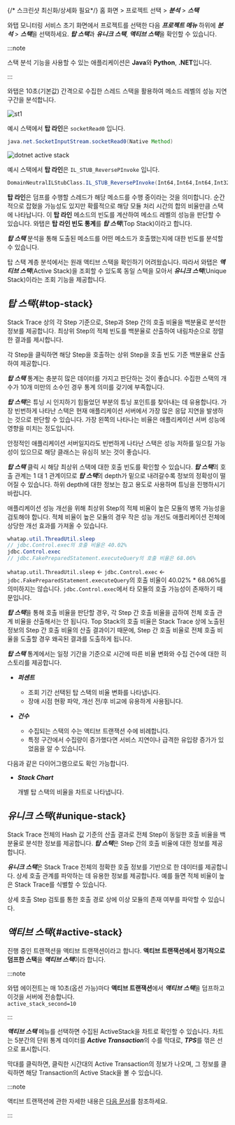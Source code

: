 {/* 스크린샷 최신화/상세화 필요*/}
홈 화면 > 프로젝트 선택 > ***분석*** > ***스택***

와탭 모니터링 서비스 초기 화면에서 프로젝트를 선택한 다음 ***프로젝트 메뉴*** 하위에 ***분석*** > ***스택***을 선택하세요. ***탑 스택***과 ***유니크 스택***, ***액티브 스택***을 확인할 수 있습니다. 

:::note

스택 분석 기능을 사용할 수 있는 애플리케이션은 **Java**와 **Python**, **.NET**입니다. 

:::

와탭은 10초(기본값) 간격으로 수집한 스레드 스택을 활용하여 메소드 레벨의 성능 지연 구간을 분석합니다.

<InDoc product='java,python'>

![st1](https://img.whatap.io/media/user_guide_application/stack/st1.png)

예시 스택에서 **탑 라인**은 `socketRead0` 입니다. 

```java
java.net.SocketInputStream.socketRead0(Native Method)
```

</InDoc>

<InDoc product='dotnet'>

![dotnet active stack](/img/apm-analysis-stack-example-dotnet.png)

예시 스택에서 **탑 라인**은 `IL_STUB_ReversePInvoke` 입니다. 

```csharp
DomainNeutralILStubClass.IL_STUB_ReversePInvoke(Int64,Int64,Int64,Int32)
```

</InDoc>

**탑 라인**은 덤프를 수행할 스레드가 해당 메소드를 수행 중이라는 것을 의미합니다. 순간적으로 잡혔을 가능성도 있지만 확률적으로 해당 모듈 처리 시간의 합의 비율만큼 스택에 나타납니다. 이 **탑 라인** 메소드의 빈도를 계산하여 메소드 레벨의 성능을 판단할 수 있습니다. 와탭은 **탑 라인 빈도 통계**를 ***탑 스택***(Top Stack)이라고 합니다.

<ImgLang img='apm-analysis-apm-top-stack-01.png' desc='탑 스택' />

***탑 스택*** 분석을 통해 도출된 메소드를 어떤 메소드가 호출했는지에 대한 빈도를 분석할 수 있습니다.

<ImgLang img='apm-analysis-apm-top-stack-02.png' desc='탑 스택' />

탑 스택 계층 분석에서는 원래 액티브 스택을 확인하기 어려웠습니다. 따라서 와탭은 ***액티브 스택***(Active Stack)을 조회할 수 있도록 동일 스택을 모아서 ***유니크 스택***(Unique Stack)이라는 조회 기능을 제공합니다.

## ***탑 스택***{#top-stack}

Stack Trace 상의 각 Step 기준으로, Step과 Step 간의 호출 비율을 백분율로 분석한 정보를 제공합니다. 최상위 Step의 적체 빈도를 백분율로 산출하여 내림차순으로 정렬한 결과를 제시합니다.

각 Step을 클릭하면 해당 Step을 호출하는 상위 Step을 호출 빈도 기준 백분율로 산출하여 제공합니다.

***탑 스택*** 통계는 충분히 많은 데이터를 가지고 판단하는 것이 좋습니다. 수집한 스택의 개수가 10개 미만의 소수인 경우 통계 의미를 갖기에 부족합니다.

***탑 스택***은 튜닝 시 인지하기 힘들었던 부분의 튜닝 포인트를 찾아내는 데 유용합니다. 가장 빈번하게 나타난 스택은 현재 애플리케이션 서버에서 가장 많은 응답 지연을 발생하는 것으로 판단할 수 있습니다. 가장 왼쪽의 나타나는 비율은 애플리케이션 서버 성능에 영향을 미치는 정도입니다.

안정적인 애플리케이션 서버일지라도 빈번하게 나타난 스택은 성능 저하를 일으킬 가능성이 있으므로 해당 클래스는 유심히 보는 것이 좋습니다.

***탑 스택*** 클릭 시 해당 최상위 스택에 대한 호출 빈도를 확인할 수 있습니다. ***탑 스택***의 호출 관계는 1 대 1 관계이므로 ***탑 스택***의 depth가 밑으로 내려갈수록 정보의 정확성이 떨어질 수 있습니다. 하위 depth에 대한 정보는 참고 용도로 사용하며 튜닝을 진행하시기 바랍니다.

애플리케이션 성능 개선을 위해 최상위 Step의 적체 비율이 높은 모듈의 병목 가능성을 검토해야 합니다. 적체 비율이 높은 모듈의 경우 작은 성능 개선도 애플리케이션 전체에 상당한 개선 효과를 가져올 수 있습니다.

<ImgLang img='apm-analysis-apm-top-stack-03.png' desc='탑 스택' />

```java {1,3}
whatap.util.ThreadUtil.sleep
// jdbc.Control.exec의 호출 비율은 40.02%
jdbc.Control.exec 
// jdbc.FakePreparedStatement.executeQuery의 호출 비율은 68.06%
```
`whatap.util.ThreadUtil.sleep` ← `jdbc.Control.exec` ← `jdbc.FakePreparedStatement.executeQuery`의 호출 비율이 40.02% * 68.06%를 의미하지는 않습니다. `jdbc.Control.exec`에서 타 모듈의 호출 가능성이 존재하기 때문입니다.

***탑 스택***을 통해 호출 비율을 판단할 경우, 각 Step 간 호출 비율을 곱하여 전체 호출 관계 비율을 산출해서는 안 됩니다. Top Stack의 호출 비율은 Stack Trace 상에 노출된 정보의 Step 간 호출 비율의 산출 결과이기 때문에, Step 간 호출 비율로 전체 호출 비율을 도출할 경우 왜곡된 결과를 도출하게 됩니다.

***탑 스택*** 통계에서는 일정 기간을 기준으로 시간에 따른 비율 변화와 수집 건수에 대한 히스토리를 제공합니다.

<ImgLang img='apm-analysis-apm-top-stack-04.png' desc='탑 스택' />

* ***퍼센트***

  * 조회 기간 선택된 탑 스택의 비율 변화를 나타냅니다.
  * 장애 시점 현황 파악, 개선 전/후 비교에 유용하게 사용됩니다.

* ***건수***

  * 수집되는 스택의 수는 액티브 트랜잭션 수에 비례합니다.
  * 특정 구간에서 수집량이 증가했다면 서비스 지연이나 급격한 유입량 증가가 있었음을 알 수 있습니다.

다음과 같은 다이어그램으로도 확인 가능합니다.

<ImgLang img='apm-analysis-apm-top-stack-05.png' desc='탑 스택' />

* ***Stack Chart***

  개별 탑 스택의 비율을 차트로 나타냅니다.


## ***유니크 스택***{#unique-stack}

Stack Trace 전체의 Hash 값 기준의 산출 결과로 전체 Step이 동일한 호출 비율을 백분율로 분석한 정보를 제공합니다. ***탑 스택***은 Step 간의 호출 비율에 대한 정보를 제공합니다. 

***유니크 스택***은 Stack Trace 전체의 정확한 호출 정보를 기반으로 한 데이터를 제공합니다. 상세 호출 관계를 파악하는 데 유용한 정보를 제공합니다. 예를 들면 적체 비율이 높은 Stack Trace를 식별할 수 있습니다.

<ImgLang img='apm-analysis-apm-unique-stack.png' desc='유니크 스택' />

상세 호출 Step 검토를 통한 호출 경로 상에 이상 모듈의 존재 여부를 파악할 수 있습니다.

## ***액티브 스택***{#active-stack}

진행 중인 트랜잭션을 액티브 트랜잭션이라고 합니다. **액티브 트랜잭션에서 정기적으로 덤프한 스택**을 ***액티브 스택***이라 합니다.

:::note

와탭 에이전트는 매 10초(옵션 가능)마다 **액티브 트랜잭션**에서 ***액티브 스택***을 덤프하고 이것을 서버에 전송합니다.<br/>
`active_stack_second=10`

:::

***액티브 스택*** 메뉴를 선택하면 수집된 ActiveStack을 차트로 확인할 수 있습니다. 차트는 5분간의 단위 통계 데이터를 ***Active Transaction***의 수를 막대로, ***TPS***를 꺾은 선으로 표시합니다. 

막대를 클릭하면, 클릭한 시간대의 Active Transaction의 정보가 나오며, 그 정보를 클릭하면 해당 Transaction의 Active Stack을 볼 수 있습니다.

<ImgLang img='apm-analysis-apm-active-stack.png' desc='액티브 스택' />

:::note

액티브 트랜잭션에 관한 자세한 내용은 [다음 문서](active-transactions)를 참조하세요.

:::


<Compactactivestacks />  


<Backgroundthread /> 

